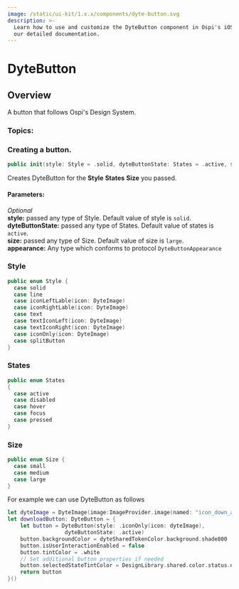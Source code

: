 ```yaml
---
image: /static/ui-kit/1.x.x/components/dyte-button.svg
description: >-
  Learn how to use and customize the DyteButton component in Ospi's iOS UiKit with
  our detailed documentation.
---
```


# DyteButton
## Overview
A button that follows Ospi's Design System.

### Topics:

### Creating a button.

```swift
public init(style: Style = .solid, dyteButtonState: States = .active, size: Size = .large, appearance: DyteButtonAppearance = DyteButtonAppearanceModel()) 
```
Creates DyteButton for the **Style** **States** **Size** you passed.

#### Parameters:
*Optional*  
**style:** passed any type of Style. Default value of style is `solid`.   
**dyteButtonState:** passed any type of States. Default value of states is `active`.   
**size:**  passed any type of Size. Default value of size is `large`.  
**appearance:** Any type which conforms to protocol `DyteButtonAppearance`

### Style
```swift
public enum Style {
  case solid
  case line
  case iconLeftLable(icon: DyteImage)
  case iconRightLable(icon: DyteImage)
  case text
  case textIconLeft(icon: DyteImage)
  case textIconRight(icon: DyteImage)
  case iconOnly(icon: DyteImage)
  case splitButton
}
```

### States
```swift
public enum States
{
  case active
  case disabled
  case hover
  case focus
  case pressed
}
```

### Size
```swift
public enum Size {
  case small
  case medium
  case large 
}
```
For example we can use DyteButton as follows
```swift
let dyteImage = DyteImage(image:ImageProvider.image(named: "icon_down_arrow"))
let downloadButton: DyteButton = {
    let button = DyteButton(style: .iconOnly(icon: dyteImage),
                  dyteButtonState: .active)
    button.backgroundColor = dyteSharedTokenColor.background.shade800
    button.isUserInteractionEnabled = false
    button.tintColor = .white
    // Set additional button properties if needed
    button.selectedStateTintColor = DesignLibrary.shared.color.status.danger
    return button
}()
```

<head>
  <title>iOS DyteButton</title>
</head>
